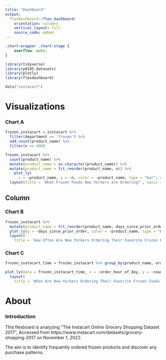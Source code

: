 ```yaml
---
title: "Dashboard"
output: 
  flexdashboard::flex_dashboard:
    orientation: columns
    vertical_layout: fill
    source_code: embed
---
```

```css

.chart-wrapper .chart-stage {
    overflow: auto;
}
```

```r
library(tidyverse)
library(p8105.datasets)
library(plotly)
library(flexdashboard)

data("instacart")
```
Visualizations {data-icon="fa-signal"}
===================================== 
### Chart A

```r
frozen_instacart = instacart %>% 
  filter(department == 'frozen') %>% 
  add_count(product_name) %>% 
  filter(n >= 400)

frozen_instacart %>% 
  count(product_name) %>%
  mutate(product_name = as.character(product_name)) %>%
  mutate(product_name = fct_reorder(product_name, n)) %>%
    plot_ly(
      x = ~product_name, y = ~n, color = ~product_name, type = "bar", colors = "viridis") %>%
  layout(title = 'What Frozen Foods New Yorkers are Ordering?', xaxis = list(title = "Product"), yaxis = list(title = "Count")) %>% hide_legend()
```

Column {data-width=350}
-----------------------------------------------------------------------

### Chart B

```r
frozen_instacart %>% 
  mutate(product_name = fct_reorder(product_name, days_since_prior_order)) %>% 
  plot_ly(y = ~days_since_prior_order, color = ~product_name, type = "box", colors = "viridis") %>%
  layout(
    title = 'How Often Are New Yorkers Ordering Their Favorite Frozen Foods?', xaxis = list(title = "Product"), yaxis = list(title = "Days Between Orders")) %>% hide_legend()
```

### Chart C

```r
frozen_instacart_time = frozen_instacart %>% group_by(product_name, order_hour_of_day) %>% summarize(count = n())

plot_ly(data = frozen_instacart_time, x = ~order_hour_of_day, y = ~count, color = ~product_name, mode = 'lines') %>%
  layout(
    title = 'When Are New Yorkers Ordering Their Favorite Frozen Foods?', xaxis = list(title = "Hour (Military Time)"), yaxis = list(title = "Number of Products Ordered"))

```

About {data-icon="fa-info"}
=====================================   
### Introduction

This flexboard is analyzing “The Instacart Online Grocery Shopping Dataset 2017”, Accessed from https://www.instacart.com/datasets/grocery-shopping-2017 on November 1, 2022.

The aim is to identify frequently ordered frozen products and discover any purchase patterns.

